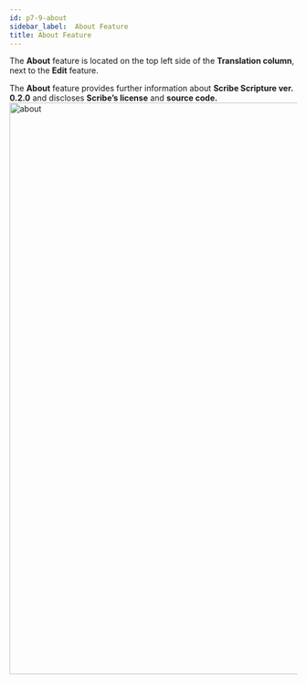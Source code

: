 ```yaml
---
id: p7-9-about
sidebar_label:  About Feature
title: About Feature
---
```


The **About** feature is located on the top left side of the **Translation column**, next to the **Edit** feature. 

The **About** feature provides further information about **Scribe Scripture ver. 0.2.0** and discloses **Scribe’s license** and **source code.** 
<img src="/AutographaV2-1-0/about.png"  width="1000px" alt="about"/>